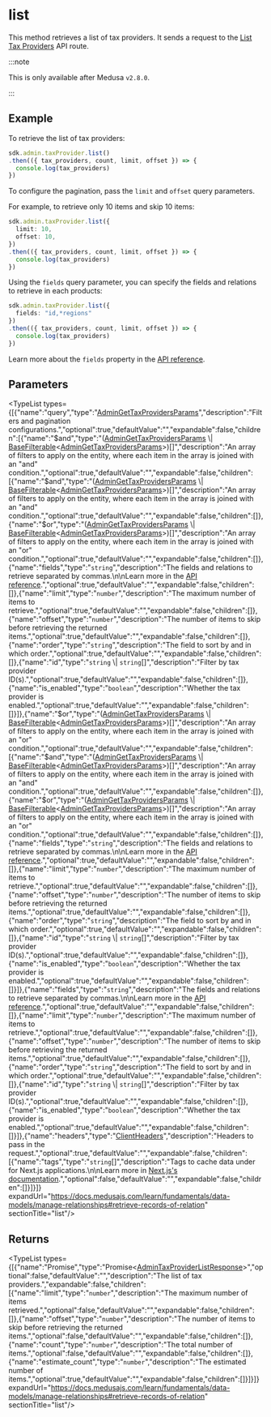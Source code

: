 
# list

This method retrieves a list of tax providers. It sends a request to the
[List Tax Providers](https://docs.medusajs.com/api/admin#tax-providers\_gettaxproviders)
API route.

:::note

This is only available after Medusa `v2.8.0`.

:::

## Example

To retrieve the list of tax providers:

```ts
sdk.admin.taxProvider.list()
.then(({ tax_providers, count, limit, offset }) => {
  console.log(tax_providers)
})
```

To configure the pagination, pass the `limit` and `offset` query parameters.

For example, to retrieve only 10 items and skip 10 items:

```ts
sdk.admin.taxProvider.list({
  limit: 10,
  offset: 10,
})
.then(({ tax_providers, count, limit, offset }) => {
  console.log(tax_providers)
})
```

Using the `fields` query parameter, you can specify the fields and relations to retrieve
in each products:

```ts
sdk.admin.taxProvider.list({
  fields: "id,*regions"
})
.then(({ tax_providers, count, limit, offset }) => {
  console.log(tax_providers)
})
```

Learn more about the `fields` property in the [API reference](https://docs.medusajs.com/api/store#select-fields-and-relations).

## Parameters

<TypeList types={[{"name":"query","type":"[AdminGetTaxProvidersParams](../../../../../types/HttpTypes/interfaces/types.HttpTypes.AdminGetTaxProvidersParams/page.mdx)","description":"Filters and pagination configurations.","optional":true,"defaultValue":"","expandable":false,"children":[{"name":"$and","type":"([AdminGetTaxProvidersParams](../../../../../types/HttpTypes/interfaces/types.HttpTypes.AdminGetTaxProvidersParams/page.mdx) \\| [BaseFilterable](../../../../../types/DAL/interfaces/types.DAL.BaseFilterable/page.mdx)&#60;[AdminGetTaxProvidersParams](../../../../../types/HttpTypes/interfaces/types.HttpTypes.AdminGetTaxProvidersParams/page.mdx)&#62;)[]","description":"An array of filters to apply on the entity, where each item in the array is joined with an \"and\" condition.","optional":true,"defaultValue":"","expandable":false,"children":[{"name":"$and","type":"([AdminGetTaxProvidersParams](../../../../../types/HttpTypes/interfaces/types.HttpTypes.AdminGetTaxProvidersParams/page.mdx) \\| [BaseFilterable](../../../../../types/DAL/interfaces/types.DAL.BaseFilterable/page.mdx)&#60;[AdminGetTaxProvidersParams](../../../../../types/HttpTypes/interfaces/types.HttpTypes.AdminGetTaxProvidersParams/page.mdx)&#62;)[]","description":"An array of filters to apply on the entity, where each item in the array is joined with an \"and\" condition.","optional":true,"defaultValue":"","expandable":false,"children":[]},{"name":"$or","type":"([AdminGetTaxProvidersParams](../../../../../types/HttpTypes/interfaces/types.HttpTypes.AdminGetTaxProvidersParams/page.mdx) \\| [BaseFilterable](../../../../../types/DAL/interfaces/types.DAL.BaseFilterable/page.mdx)&#60;[AdminGetTaxProvidersParams](../../../../../types/HttpTypes/interfaces/types.HttpTypes.AdminGetTaxProvidersParams/page.mdx)&#62;)[]","description":"An array of filters to apply on the entity, where each item in the array is joined with an \"or\" condition.","optional":true,"defaultValue":"","expandable":false,"children":[]},{"name":"fields","type":"`string`","description":"The fields and relations to retrieve separated by commas.\n\nLearn more in the [API reference](https://docs.medusajs.com/api/store#select-fields-and-relations).","optional":true,"defaultValue":"","expandable":false,"children":[]},{"name":"limit","type":"`number`","description":"The maximum number of items to retrieve.","optional":true,"defaultValue":"","expandable":false,"children":[]},{"name":"offset","type":"`number`","description":"The number of items to skip before retrieving the returned items.","optional":true,"defaultValue":"","expandable":false,"children":[]},{"name":"order","type":"`string`","description":"The field to sort by and in which order.","optional":true,"defaultValue":"","expandable":false,"children":[]},{"name":"id","type":"`string` \\| `string`[]","description":"Filter by tax provider ID(s).","optional":true,"defaultValue":"","expandable":false,"children":[]},{"name":"is_enabled","type":"`boolean`","description":"Whether the tax provider is enabled.","optional":true,"defaultValue":"","expandable":false,"children":[]}]},{"name":"$or","type":"([AdminGetTaxProvidersParams](../../../../../types/HttpTypes/interfaces/types.HttpTypes.AdminGetTaxProvidersParams/page.mdx) \\| [BaseFilterable](../../../../../types/DAL/interfaces/types.DAL.BaseFilterable/page.mdx)&#60;[AdminGetTaxProvidersParams](../../../../../types/HttpTypes/interfaces/types.HttpTypes.AdminGetTaxProvidersParams/page.mdx)&#62;)[]","description":"An array of filters to apply on the entity, where each item in the array is joined with an \"or\" condition.","optional":true,"defaultValue":"","expandable":false,"children":[{"name":"$and","type":"([AdminGetTaxProvidersParams](../../../../../types/HttpTypes/interfaces/types.HttpTypes.AdminGetTaxProvidersParams/page.mdx) \\| [BaseFilterable](../../../../../types/DAL/interfaces/types.DAL.BaseFilterable/page.mdx)&#60;[AdminGetTaxProvidersParams](../../../../../types/HttpTypes/interfaces/types.HttpTypes.AdminGetTaxProvidersParams/page.mdx)&#62;)[]","description":"An array of filters to apply on the entity, where each item in the array is joined with an \"and\" condition.","optional":true,"defaultValue":"","expandable":false,"children":[]},{"name":"$or","type":"([AdminGetTaxProvidersParams](../../../../../types/HttpTypes/interfaces/types.HttpTypes.AdminGetTaxProvidersParams/page.mdx) \\| [BaseFilterable](../../../../../types/DAL/interfaces/types.DAL.BaseFilterable/page.mdx)&#60;[AdminGetTaxProvidersParams](../../../../../types/HttpTypes/interfaces/types.HttpTypes.AdminGetTaxProvidersParams/page.mdx)&#62;)[]","description":"An array of filters to apply on the entity, where each item in the array is joined with an \"or\" condition.","optional":true,"defaultValue":"","expandable":false,"children":[]},{"name":"fields","type":"`string`","description":"The fields and relations to retrieve separated by commas.\n\nLearn more in the [API reference](https://docs.medusajs.com/api/store#select-fields-and-relations).","optional":true,"defaultValue":"","expandable":false,"children":[]},{"name":"limit","type":"`number`","description":"The maximum number of items to retrieve.","optional":true,"defaultValue":"","expandable":false,"children":[]},{"name":"offset","type":"`number`","description":"The number of items to skip before retrieving the returned items.","optional":true,"defaultValue":"","expandable":false,"children":[]},{"name":"order","type":"`string`","description":"The field to sort by and in which order.","optional":true,"defaultValue":"","expandable":false,"children":[]},{"name":"id","type":"`string` \\| `string`[]","description":"Filter by tax provider ID(s).","optional":true,"defaultValue":"","expandable":false,"children":[]},{"name":"is_enabled","type":"`boolean`","description":"Whether the tax provider is enabled.","optional":true,"defaultValue":"","expandable":false,"children":[]}]},{"name":"fields","type":"`string`","description":"The fields and relations to retrieve separated by commas.\n\nLearn more in the [API reference](https://docs.medusajs.com/api/store#select-fields-and-relations).","optional":true,"defaultValue":"","expandable":false,"children":[]},{"name":"limit","type":"`number`","description":"The maximum number of items to retrieve.","optional":true,"defaultValue":"","expandable":false,"children":[]},{"name":"offset","type":"`number`","description":"The number of items to skip before retrieving the returned items.","optional":true,"defaultValue":"","expandable":false,"children":[]},{"name":"order","type":"`string`","description":"The field to sort by and in which order.","optional":true,"defaultValue":"","expandable":false,"children":[]},{"name":"id","type":"`string` \\| `string`[]","description":"Filter by tax provider ID(s).","optional":true,"defaultValue":"","expandable":false,"children":[]},{"name":"is_enabled","type":"`boolean`","description":"Whether the tax provider is enabled.","optional":true,"defaultValue":"","expandable":false,"children":[]}]},{"name":"headers","type":"[ClientHeaders](../../../types/js_sdk.admin.ClientHeaders/page.mdx)","description":"Headers to pass in the request.","optional":true,"defaultValue":"","expandable":false,"children":[{"name":"tags","type":"`string`[]","description":"Tags to cache data under for Next.js applications.\n\nLearn more in [Next.js's documentation](https://nextjs.org/docs/app/building-your-application/caching#fetch-optionsnexttags-and-revalidatetag).","optional":false,"defaultValue":"","expandable":false,"children":[]}]}]} expandUrl="https://docs.medusajs.com/learn/fundamentals/data-models/manage-relationships#retrieve-records-of-relation" sectionTitle="list"/>

## Returns

<TypeList types={[{"name":"Promise","type":"Promise&#60;[AdminTaxProviderListResponse](../../../../../types/HttpTypes/types/types.HttpTypes.AdminTaxProviderListResponse/page.mdx)&#62;","optional":false,"defaultValue":"","description":"The list of tax providers.","expandable":false,"children":[{"name":"limit","type":"`number`","description":"The maximum number of items retrieved.","optional":false,"defaultValue":"","expandable":false,"children":[]},{"name":"offset","type":"`number`","description":"The number of items to skip before retrieving the returned items.","optional":false,"defaultValue":"","expandable":false,"children":[]},{"name":"count","type":"`number`","description":"The total number of items.","optional":false,"defaultValue":"","expandable":false,"children":[]},{"name":"estimate_count","type":"`number`","description":"The estimated number of items.","optional":true,"defaultValue":"","expandable":false,"children":[]}]}]} expandUrl="https://docs.medusajs.com/learn/fundamentals/data-models/manage-relationships#retrieve-records-of-relation" sectionTitle="list"/>
